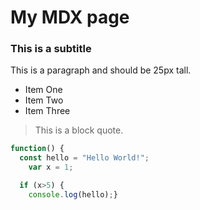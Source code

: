 # My MDX page

### This is a subtitle

This is a paragraph and should be 25px tall.

- Item One
- Item Two
- Item Three

> This is a block quote.

```js
function() {
  const hello = "Hello World!";
    var x = 1;

  if (x>5) {
    console.log(hello);}
```
